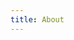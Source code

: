 ```yaml
---
title: About
---
```


<Title
    title="The Big Vision"
    subtitle="About K16E"
    flipped={ true }
    swapped={ false }
/>
<BlockText>
    We want to be able to design everything, anything. As long as *our* touch can make it better, can transform it, and can improve lives, we want to design *that* thing.

    We can design a better spoon. We can design traffic—vehicular, human, even non-human. We can design sleep. We can design community...

    Because design sells *everything*! We can design *anything*.
</BlockText>